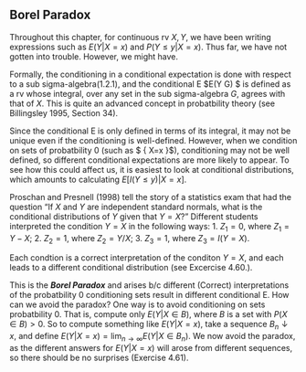 ## Borel Paradox

Throughout this chapter, for continuous rv $X, Y$, we have been writing expressions such as $E(Y \rvert X=x)$ and $P(Y \le y \rvert X=x)$. Thus far, we have not gotten into trouble. However, we might have.

Formally, the conditioning in a conditional expectation is done with respect to a sub sigma-algebra(1.2.1), and the conditional E $E(Y \rvert G) $ is defined as a rv whose integral, over any set in the sub sigma-algebra $G$, agrees with that of $X$. This is quite an advanced concept in probatbility theory (see Billingsley 1995, Section 34).

Since the conditional E is only defined in terms of its integral, it may not be unique even if the conditioning is well-defined. However, when we condition on sets of probatbility 0 (such as $ \{ X=x \}$), conditioning may not be well defined, so different conditional expectations are more likely to appear. To see how this could affect us, it is easiest to look at conditional distributions, which amounts to calculating $E \left[ I(Y \le y) \rvert X=x \right]$.

Proschan and Presnell (1998) tell the story of a statistics exam that had the question "If $X$ and $Y$ are independent standard normals, what is the conditional distributions of $Y$ given that $Y=X$?" Different students interpreted the condition $Y=X$ in the following ways:
1. $Z_1 = 0$, where $Z_1 = Y-X$;
2. $Z_2 = 1$, where $Z_2 = Y/X$;
3. $Z_3 = 1$, where $Z_3 = I(Y=X)$.

Each condtion is a correct interpretation of the conditon $Y=X$, and each leads to a different conditional distribution (see Excercise 4.60.).

This is the ***Borel Paradox*** and arises b/c different (Correct) interpretations of the probatbility 0 conditioning sets result in different conditional E. How can we avoid the paradox? One way is to avoid conditioning on sets probatbility 0. That is, compute only $E(Y \rvert X \in B )$, where $B$ is a set with $P (X \in B)>0$. So to compute something like $E(Y \rvert X =x )$, take a sequence $B_n \downarrow x$, and define $E(Y \rvert X =x )= \lim_{n \rightarrow \infty} E(Y \rvert X \in B_n )$. We now avoid the paradox, as the different answers for $E(Y \rvert X =x )$ will arose from different sequences, so there should be no surprises (Exercise 4.61).
